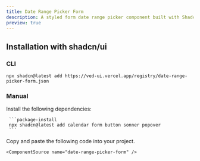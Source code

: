 ```yaml
---
title: Date Range Picker Form
description: A styled form date range picker component built with Shadcn UI, using Zod for schema validation and React Hook Form for form management.
preview: true
---
```


<ComponentTabs name="date-range-picker-form" />

## Installation with shadcn/ui

### CLI

```package-install
npx shadcn@latest add https://ved-ui.vercel.app/registry/date-range-picker-form.json
```

### Manual

<Steps>
  <Step>
     Install the following dependencies:

     ```package-install
     npx shadcn@latest add calendar form button sonner popover
     ```

  </Step>
  <Step>
    Copy and paste the following code into your project.

    <ComponentSource name="date-range-picker-form" />

  </Step>
</Steps>
